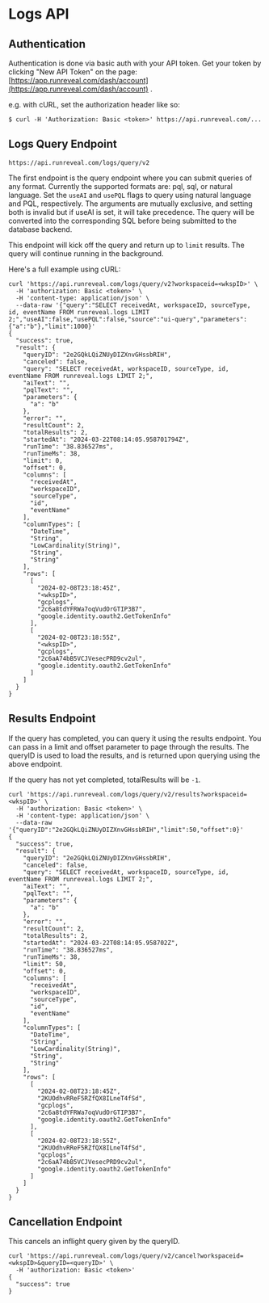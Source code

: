 # Logs API

## Authentication

Authentication is done via basic auth with your API token.  Get your token by clicking "New API Token" on the page: [https://app.runreveal.com/dash/account](https://app.runreveal.com/dash/account) .

e.g. with cURL, set the authorization header like so:

`$ curl -H 'Authorization: Basic <token>' https://api.runreveal.com/...`

## Logs Query Endpoint

```
https://api.runreveal.com/logs/query/v2
```

The first endpoint is the query endpoint where you can submit queries of any format. Currently the supported formats are: pql, sql, or natural language. Set the `useAI` and `usePQL` flags to query using natural language and PQL, respectively. The arguments are mutually exclusive, and setting both is invalid but if useAI is set, it will take precedence. The query will be converted into the corresponding SQL before being submitted to the database backend.

This endpoint will kick off the query and return up to `limit` results. The query will continue running in the background.

Here's a full example using cURL:

```
curl 'https://api.runreveal.com/logs/query/v2?workspaceid=<wkspID>' \
  -H 'authorization: Basic <token>' \
  -H 'content-type: application/json' \
  --data-raw '{"query":"SELECT receivedAt, workspaceID, sourceType, id, eventName FROM runreveal.logs LIMIT 2;","useAI":false,"usePQL":false,"source":"ui-query","parameters":{"a":"b"},"limit":1000}'
{
  "success": true,
  "result": {
    "queryID": "2e2GQkLQiZNUyDIZXnvGHssbRIH",
    "canceled": false,
    "query": "SELECT receivedAt, workspaceID, sourceType, id, eventName FROM runreveal.logs LIMIT 2;",
    "aiText": "",
    "pqlText": "",
    "parameters": {
      "a": "b"
    },
    "error": "",
    "resultCount": 2,
    "totalResults": 2,
    "startedAt": "2024-03-22T08:14:05.958701794Z",
    "runTime": "38.836527ms",
    "runTimeMs": 38,
    "limit": 0,
    "offset": 0,
    "columns": [
      "receivedAt",
      "workspaceID",
      "sourceType",
      "id",
      "eventName"
    ],
    "columnTypes": [
      "DateTime",
      "String",
      "LowCardinality(String)",
      "String",
      "String"
    ],
    "rows": [
      [
        "2024-02-08T23:18:45Z",
        "<wkspID>",
        "gcplogs",
        "2c6a8tdYFRWa7oqVudOrGTIP3B7",
        "google.identity.oauth2.GetTokenInfo"
      ],
      [
        "2024-02-08T23:18:55Z",
        "<wkspID>",
        "gcplogs",
        "2c6aA74bB5VCJVesecPRD9cv2ul",
        "google.identity.oauth2.GetTokenInfo"
      ]
    ]
  }
}
```



## Results Endpoint

If the query has completed, you can query it using the results endpoint. You can pass in a limit and offset parameter to page through the results. The queryID is used to load the results, and is returned upon querying using the above endpoint.

If the query has not yet completed, totalResults will be `-1`.

```
curl 'https://api.runreveal.com/logs/query/v2/results?workspaceid=<wkspID>' \
  -H 'authorization: Basic <token>' \
  -H 'content-type: application/json' \
  --data-raw '{"queryID":"2e2GQkLQiZNUyDIZXnvGHssbRIH","limit":50,"offset":0}'
{
  "success": true,
  "result": {
    "queryID": "2e2GQkLQiZNUyDIZXnvGHssbRIH",
    "canceled": false,
    "query": "SELECT receivedAt, workspaceID, sourceType, id, eventName FROM runreveal.logs LIMIT 2;",
    "aiText": "",
    "pqlText": "",
    "parameters": {
      "a": "b"
    },
    "error": "",
    "resultCount": 2,
    "totalResults": 2,
    "startedAt": "2024-03-22T08:14:05.958702Z",
    "runTime": "38.836527ms",
    "runTimeMs": 38,
    "limit": 50,
    "offset": 0,
    "columns": [
      "receivedAt",
      "workspaceID",
      "sourceType",
      "id",
      "eventName"
    ],
    "columnTypes": [
      "DateTime",
      "String",
      "LowCardinality(String)",
      "String",
      "String"
    ],
    "rows": [
      [
        "2024-02-08T23:18:45Z",
        "2KUOdhvRReF5RZfQX8ILneT4fSd",
        "gcplogs",
        "2c6a8tdYFRWa7oqVudOrGTIP3B7",
        "google.identity.oauth2.GetTokenInfo"
      ],
      [
        "2024-02-08T23:18:55Z",
        "2KUOdhvRReF5RZfQX8ILneT4fSd",
        "gcplogs",
        "2c6aA74bB5VCJVesecPRD9cv2ul",
        "google.identity.oauth2.GetTokenInfo"
      ]
    ]
  }
}
```



## Cancellation Endpoint

This cancels an inflight query given by the queryID.

```
curl 'https://api.runreveal.com/logs/query/v2/cancel?workspaceid=<wkspID>&queryID=<queryID>' \
  -H 'authorization: Basic <token>'
{
  "success": true
}
```
